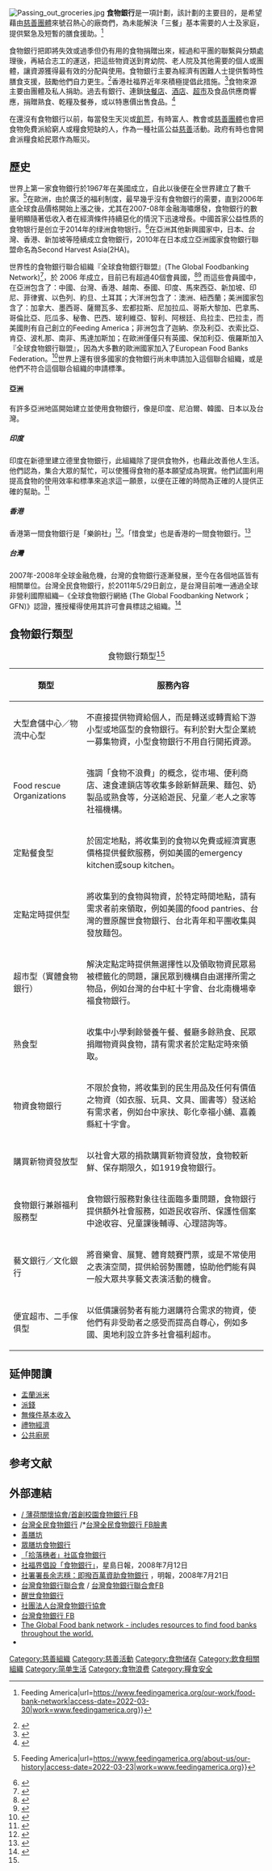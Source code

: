 [[File:Passing_out_groceries.jpg|thumb]]
'''食物銀行'''是一項計劃，該計劃的主要目的，是希望藉由[[慈善團體|慈善團體]]來號召熱心的廠商們，為未能解決「三餐」基本需要的人士及家庭，提供緊急及短暫的膳食援助。<ref>{{Cite web|title=How Do Food Banks Work? {{!}} Feeding America|url=https://www.feedingamerica.org/our-work/food-bank-network|access-date=2022-03-30|work=www.feedingamerica.org}}</ref>

食物銀行把即將失效或過季但仍有用的食物捐贈出來，經過和平團的聯繫與分類處理後，再結合志工的運送，把這些物資送到育幼院、老人院及其他需要的個人或團體，讓資源獲得最有效的分配與使用。食物銀行主要為經濟有困難人士提供暫時性膳食支援，鼓勵他們自力更生。<ref>{{Cite web|title=What is a food bank?|url=https://www.feedingamerica.org/our-work/food-bank-network|publisher=Feeding America}}</ref>香港社福界近年來積極提倡此措施。<ref>{{Cite web|title=亞洲食物銀行：對抗嚴峻貧富差距 香港新加坡以食物銀行為解方|url=https://ms-community.azurewebsites.net/foodbank-asiazone03/|author=張以牧|publisher=基督教芥菜種會}}</ref>食物來源主要由團體及私人捐助。過去有銀行、連鎖[[快餐店|快餐店]]、[[酒店|酒店]]、[[超市|超市]]及食品供應商響應，捐贈熟食、乾糧及餐券，或以特惠價出售食品。<ref>{{Cite web|title=What we do: Our vision is for a UK without the need for food banks.|url=https://www.trusselltrust.org/what-we-do/|publisher=The Trussell Trust}}</ref>

在還沒有食物銀行以前，每當發生天災或[[飢荒|飢荒]]，有時富人、教會或[[慈善團體|慈善團體]]也會把食物免費派給窮人或糧食短缺的人，作為一種社區公益[[慈善|慈善]]活動。政府有時也會開倉派糧食給民眾作為賑災。

== 歷史 ==
世界上第一家食物銀行於1967年在美國成立，自此以後便在全世界建立了數千家。<ref>{{Cite web|title=Feeding America's History {{!}} Feeding America|url=https://www.feedingamerica.org/about-us/our-history|access-date=2022-03-23|work=www.feedingamerica.org}}</ref>在歐洲，由於廣泛的福利制度，最早幾乎沒有食物銀行的需要，直到2006年底全球食品價格開始上漲之後，尤其在2007-08年金融海嘯爆發，食物銀行的數量明顯隨著低收入者在經濟條件持續惡化的情況下迅速增長。中國首家公益性质的食物银行是创立于2014年的绿洲食物银行。<ref>{{cite news |title=国内首家公益“食物银行”入驻电商，免费专供临期食品 |url=https://finance.sina.com.cn/jjxw/2021-09-16/doc-iktzqtyt6413837.shtml |accessdate=2021-10-10 |archive-date=2021-10-10 |archive-url=https://web.archive.org/web/20211010102411/https://finance.sina.com.cn/jjxw/2021-09-16/doc-iktzqtyt6413837.shtml |dead-url=no }}</ref>在亞洲其他新興國家中，日本、台灣、香港、新加坡等陸續成立食物銀行，2010年在日本成立亞洲國家食物銀行聯盟命名為Second Harvest Asia(2HA)。

世界性的食物銀行聯合組織『全球食物銀行聯盟』(The Global Foodbanking Network)<ref>{{cite web |title=The global foodbanking network |url=https://www.foodbanking.org/who-we-are/}}</ref>，於 2006 年成立，目前已有超過40個會員國，<ref>{{Cite web|title=Who We Are|url=https://www.foodbanking.org/who-we-are/|access-date=2022-03-29|work=The Global FoodBanking Network|language=en-US}}</ref><ref name="#1">{{Cite journal|title=邁向多元化、去標籤化的食物銀行|author=黃全慶|url=https://www.sfaa.gov.tw/SFAA/File/Attach/4893/File_166605.pdf|journal=社區發展季刊|issue=150|year=中華民國104年6月|page=264-274}}</ref> 而這些會員國中，在亞洲包含了：中國、台灣、香港、越南、泰國、印度、馬來西亞、新加坡、印尼、菲律賓、以色列、約旦、土耳其；大洋洲包含了：澳洲、紐西蘭；美洲國家包含了：加拿大、墨西哥、薩爾瓦多、宏都拉斯、尼加拉瓜、哥斯大黎加、巴拿馬、哥倫比亞、厄瓜多、秘魯、巴西、玻利維亞、智利、阿根廷、烏拉圭、巴拉圭，而美國則有自己創立的Feeding America；非洲包含了迦納、奈及利亞、衣索比亞、肯亞、波札那、南非、馬達加斯加；在歐洲僅僅只有英國、保加利亞、俄羅斯加入『全球食物銀行聯盟』，因為大多數的歐洲國家加入了European Food Banks Federation。<ref>{{Cite web|title=Our Global Reach|url=https://www.foodbanking.org/what-we-do/our-global-reach/|access-date=2022-03-29|work=The Global FoodBanking Network|language=en-US}}</ref>世界上還有很多國家的食物銀行尚未申請加入這個聯合組織，或是他們不符合這個聯合組織的申請標準。

==== 亞洲 ====
有許多亞洲地區開始建立並使用食物銀行，像是印度、尼泊爾、韓國、日本以及台灣。
===== 印度 =====
印度在新德里建立德里食物銀行，此組織除了提供食物外，也藉此改善他人生活。他們認為，集合大眾的幫忙，可以使獲得食物的基本願望成為現實。他們試圖利用提高食物的使用效率和標準來追求這一願景，以便在正確的時間為正確的人提供正確的幫助。<ref>{{cite web |author1=Delhifoodbanking.org |url=https://www.delhifoodbanking.org/ |website=德里食物銀行 |accessdate=2022-03-28}}</ref>

===== 香港 =====
香港第一間食物銀行是「樂餉社」<ref>{{cite news |author1=Lee, Danny |title=Beating waste and putting food on plates for needy |url=https://www.scmp.com/news/hong-kong/article/1301375/beating-waste-and-putting-food-plates-needy |work=South China Morning Post. |date=2 September 2013}}</ref>。「惜食堂」也是香港的一間食物銀行。<ref>{{cite web |title=Food Angel - About |url=http://www.foodangel.org.hk/index.php?l=tc |website=惜食堂 |accessdate=2022-03-28}}</ref>
===== 台灣 =====
2007年-2008年全球金融危機，台灣的食物銀行逐漸發展，至今在各個地區皆有相關單位。台灣全民食物銀行，於2011年5/29日創立，是台灣目前唯一通過全球非營利國際組織─《全球食物銀行網絡 (The Global Foodbanking Network；GFN)》認證，獲授權得使用其許可會員標誌之組織。<ref>{{cite web |url=https://foodbank.eoffering.org.tw/ |website=台灣全民食物銀行 |accessdate=2022-03-28}}</ref>

== 食物銀行類型 ==
{| class="wikitable"
|+食物銀行類型<ref name="#1"/>
!類型
!服務內容
|-
|大型倉儲中心／物流中心型
|不直接提供物資給個人，而是轉送或轉賣給下游小型或地區型的食物銀行。有利於對大型企業統一募集物資，小型食物銀行不用自行開拓資源。
|-
|Food rescue Organizations
|強調「食物不浪費」的概念，從市場、便利商店、速食連鎖店等收集多餘新鮮蔬果、麵包、奶製品或熟食等，分送給遊民、兒童／老人之家等社福機構。
|-
|定點餐食型
|於固定地點，將收集到的食物以免費或經濟實惠價格提供餐飲服務，例如美國的emergency kitchen或soup kitchen。
|-
|定點定時提供型
|將收集到的食物與物資，於特定時間地點，請有需求者前來領取，例如美國的food pantries、台灣的豐原醒世食物銀行、台北青年和平團收集與發放麵包。
|-
|超市型（實體食物銀行）
|解決定點定時提供無選擇性以及領取物資民眾易被標籤化的問題，讓民眾到機構自由選擇所需之物品，例如台灣的台中紅十字會、台北南機場幸福食物銀行。
|-
|熟食型
|收集中小學剩餘營養午餐、餐廳多餘熟食、民眾捐贈物資與食物，請有需求者於定點定時來領取。
|-
|物資食物銀行
|不限於食物，將收集到的民生用品及任何有價值之物資（如衣服、玩具、文具、圖書等）發送給有需求者，例如台中家扶、彰化幸福小舖、嘉義縣紅十字會。
|-
|購買新物資發放型
|以社會大眾的捐款購買新物資發放，食物較新鮮、保存期限久，如1919食物銀行。
|-
|食物銀行兼辦福利服務型
|食物銀行服務對象往往面臨多重問題，食物銀行提供額外社會服務，如遊民收容所、保護性個案中途收容、兒童課後輔導、心理諮詢等。
|-
|藝文銀行／文化銀行
|將音樂會、展覽、體育競賽門票，或是不常使用之表演空間，提供給弱勢團體，協助他們能有與一般大眾共享藝文表演活動的機會。
|-
|便宜超市、二手傢俱型
|以低價讓弱勢者有能力選購符合需求的物資，使他們有非受助者之感受而提高自尊心，例如多國、奧地利設立許多社會福利超市。
|}

== 延伸閱讀 ==
*[[盂蘭派米|盂蘭派米]]
*[[派錢|派錢]]
*[[無條件基本收入|無條件基本收入]]
*[[禮物經濟|禮物經濟]]
*[[公共廚房|公共廚房]]

==参考文献==
{{reflist}}

==外部連結==
*[https://zh-tw.facebook.com/PCA520 / 薄荷關懷協會/首創校園食物銀行 FB]
*[http://www.foodbank-taiwan.org.tw/ 台灣全民食物銀行] {{Wayback|url=http://www.foodbank-taiwan.org.tw/ |date=20210217180919 }}/*[https://www.facebook.com/peoplefoodbank/?ref=settings/ 台灣全民食物銀行 FB臉書]
*[http://food-for-all.tungwahcsd.org 善膳坊] {{Wayback|url=http://food-for-all.tungwahcsd.org/ |date=20210226181158 }}
*[http://foodbank.sjs.org.hk 眾膳坊食物銀行] {{Wayback|url=http://foodbank.sjs.org.hk/ |date=20200702232502 }}
*[https://web.archive.org/web/20110824030153/http://www.ktmss.org.hk/accc/foodbank 「拾落穗者」社區食物銀行]
*[http://hk.news.yahoo.com/article/080711/3/74q1.html 社福界倡設「食物銀行」]，星島日報，2008年7月12日
*[http://hk.news.yahoo.com/article/080720/4/79ow.html 社署署長余志穩：即撥百萬資助食物銀行] {{Wayback|url=http://hk.news.yahoo.com/article/080720/4/79ow.html |date=20100114050321 }}，明報，2008年7月21日 
*[https://www.atf.tw/atf/ 台灣食物銀行聯合會] {{Wayback|url=https://www.atf.tw/atf/ |date=20210124003425 }}/ [https://www.facebook.com/FoodbanksTaiwan/ 台灣食物銀行聯合會FB] 
*[http://www.hsingshih.org.tw 醒世食物銀行] {{Wayback|url=http://www.hsingshih.org.tw/ |date=20190903070702 }}
*[http://foodbank.good119.org 社團法人台灣食物銀行協會] {{Wayback|url=http://foodbank.good119.org/ |date=20201112032919 }}
*[https://www.facebook.com/TaiwanFoodBank/ 台灣食物銀行 FB] {{Wayback|url=https://www.facebook.com/TaiwanFoodBank/ |date=20190103140411 }}
* [https://web.archive.org/web/20120425211450/http://www.foodbanking.org/site/PageServer?pagename=foodbanking_find The Global Food bank network - includes resources to find food banks throughout the world.]
* {{dmoz|/Society/Philanthropy/Organizations/Hunger_Relief/|Hunger relief}}

[[Category:慈善組織|Category:慈善組織]]
[[Category:慈善活動|Category:慈善活動]]
[[Category:食物储存|Category:食物储存]]
[[Category:飲食相關組織|Category:飲食相關組織]]
[[Category:简单生活|Category:简单生活]]
[[Category:食物浪费|Category:食物浪费]]
[[Category:糧食安全|Category:糧食安全]]